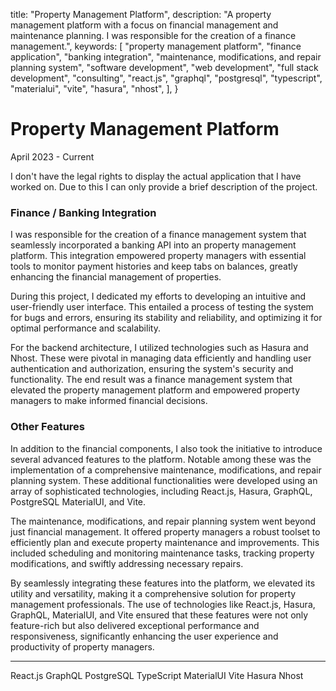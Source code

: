 
  title: "Property Management Platform",
  description:
    "A property management platform with a focus on financial management and maintenance planning. I was responsible for the creation of a finance management.",
  keywords: [
    "property management platform",
    "finance application",
    "banking integration",
    "maintenance, modifications, and repair planning system",
    "software development",
    "web development",
    "full stack development",
    "consulting",
    "react.js",
    "graphql",
    "postgresql",
    "typescript",
    "materialui",
    "vite",
    "hasura",
    "nhost",
  ],
}

<BackButton />

# Property Management Platform

<p className="text-sm text-muted-foreground">April 2023 - Current</p>

<div className="rounded-md border border-l-4 border-l-orange-400 p-4 font-semibold">
  I don't have the legal rights to display the actual application that I have
  worked on. Due to this I can only provide a brief description of the project.
</div>

### Finance / Banking Integration

I was responsible for the creation of a finance management system that seamlessly incorporated a banking API into an property management platform. This integration empowered property managers with essential tools to monitor payment histories and keep tabs on balances, greatly enhancing the financial management of properties.

During this project, I dedicated my efforts to developing an intuitive and user-friendly user interface. This entailed a process of testing the system for bugs and errors, ensuring its stability and reliability, and optimizing it for optimal performance and scalability.

For the backend architecture, I utilized technologies such as Hasura and Nhost. These were pivotal in managing data efficiently and handling user authentication and authorization, ensuring the system's security and functionality. The end result was a finance management system that elevated the property management platform and empowered property managers to make informed financial decisions.

### Other Features

In addition to the financial components, I also took the initiative to introduce several advanced features to the platform. Notable among these was the implementation of a comprehensive maintenance, modifications, and repair planning system. These additional functionalities were developed using an array of sophisticated technologies, including React.js, Hasura, GraphQL, PostgreSQL MaterialUI, and Vite.

The maintenance, modifications, and repair planning system went beyond just financial management. It offered property managers a robust toolset to efficiently plan and execute property maintenance and improvements. This included scheduling and monitoring maintenance tasks, tracking property modifications, and swiftly addressing necessary repairs.

By seamlessly integrating these features into the platform, we elevated its utility and versatility, making it a comprehensive solution for property management professionals. The use of technologies like React.js, Hasura, GraphQL, MaterialUI, and Vite ensured that these features were not only feature-rich but also delivered exceptional performance and responsiveness, significantly enhancing the user experience and productivity of property managers.

---

<Badge variant="outline">React.js</Badge>
<Badge variant="outline">GraphQL</Badge>
<Badge variant="outline">PostgreSQL</Badge>
<Badge variant="outline">TypeScript</Badge>
<Badge variant="outline">MaterialUI</Badge>
<Badge variant="outline">Vite</Badge>
<Badge variant="outline">Hasura</Badge>
<Badge variant="outline">Nhost</Badge>
